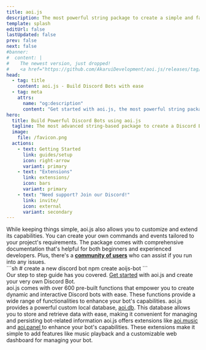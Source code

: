 ```yaml
---
title: aoi.js
description: The most powerful string package to create a simple and fast Discord Bot.
template: splash
editUrl: false
lastUpdated: false
prev: false
next: false
#banner:
#  content: |
#    The newest version, just dropped!
#    <a href="https://github.com/AkaruiDevelopment/aoi.js/releases/tag/6.5.6">Read the Changelogs</a>
head:
  - tag: title
    content: aoi.js - Build Discord Bots with ease
  - tag: meta
    attrs:
      name: "og:description"
      content: "Get started with aoi.js, the most powerful string package to create a simple and fast Discord Bot."
hero:
  title: Build Powerful Discord Bots using aoi.js
  tagline: The most advanced string-based package to create a Discord Bot fast and powerful
  image:
    file: /favicon.png
  actions:
    - text: Getting Started
      link: guides/setup
      icon: right-arrow
      variant: primary
    - text: "Extensions"
      link: extensions/
      icon: bars
      variant: primary
    - text: "Need support? Join our Discord!"
      link: invite/
      icon: external
      variant: secondary
---
```


<Version pkgName="aoi.js" />

<CardGrid>
  <Card title="Easy-to-use" icon="laptop">
    While keeping things simple, aoi.js also allows you to customize and extend
    its capabilities. You can create your own commands and events tailored to
    your project's requirements.
  </Card>
  <Card title="Community" icon="discord">
    The package comes with comprehensive documentation that's helpful for both
    beginners and experienced developers. Plus, there's a <b><a class="linkStyle" href="invite/">community of users</a></b>
    who can assist if you run into any issues.
  </Card>
</CardGrid>
  <Card title="Create your own" icon="rocket">
    <div class="card-container">
      <div class="card-split split">
        ```sh
          # create a new discord bot
          npm create aoijs-bot
        ```
      </div>
      <div class="card-split">
        Our step to step guide has you covered. <a class="linkStyle" href="guides/setup">Get started</a> with aoi.js and create your very own Discord Bot.
      </div>
    </div>
  </Card>
<CardGrid>
  <Card title="Pre-built Functions" icon="puzzle">
    aoi.js comes with over 600 pre-built functions that empower you to create
    dynamic and interactive Discord bots with ease. These functions provide a
    wide range of functionalities to enhance your bot's capabilities.
  </Card>
  <Card title="Built-in Custom Local Database" icon="document">
    aoi.js provides a powerful custom local database, <a class="linkStyle" href="extensions/">aoi.db</a>. This database allows you to store and retrieve data with ease, making it
    convenient for managing and persisting bot-related information
  </Card>
</CardGrid>
<Card title="Extensions for Added Functionality" icon="open-book">
  aoi.js offers extensions like <a class="linkStyle" href="extensions/">aoi.music</a> and <a class="linkStyle" href="extensions/">aoi.panel </a> to enhance your bot's capabilities. These extensions make it simple to add
  features like music playback and a customizable web dashboard for managing
  your bot.
</Card>
